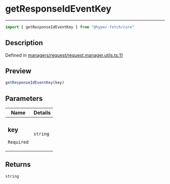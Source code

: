 

# getResponseIdEventKey

<div class="api-docs__separator" data-reactroot="">

---

</div><div class="api-docs__import" data-reactroot="">

```ts
import { getResponseIdEventKey } from "@hyper-fetch/core"
```

</div><div class="api-docs__section">

## Description

</div><div class="api-docs__description"><span class="api-docs__do-not-parse">



</span></div><p class="api-docs__definition">

Defined in [managers/request/request.manager.utils.ts:11](https://github.com/BetterTyped/hyper-fetch/blob/c3e2c45/packages/core/src/managers/request/request.manager.utils.ts#L11)

</p><div class="api-docs__section">

## Preview

</div><div class="api-docs__preview fn">

```ts
getResponseIdEventKey(key)
```

</div><div class="api-docs__section">

## Parameters

</div><div class="api-docs__parameters"><table><thead><tr><th>Name</th><th>Details</th></tr></thead><tbody><tr param-data="key"><td class="api-docs__param-name required">

### key 

`Required`

</td><td class="api-docs__param-type">

`string`

</td></tr></tbody></table></div><div class="api-docs__section">

## Returns

</div><div class="api-docs__returns">

```ts
string
```

</div>